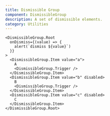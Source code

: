 ```yaml
---
title: Dismissible Group
component: DismissibleGroup
description: A set of dismissible elements.
category: Utilities
---
```


```tsx preview
<DismissibleGroup.Root
  onDismiss={(value) => {
    alert(`dismiss ${value}`)
  }}
>
  <DismissibleGroup.Item value="a">
    A
    <DismissibleGroup.Trigger />
  </DismissibleGroup.Item>
  <DismissibleGroup.Item value="b" disabled>
    B
    <DismissibleGroup.Trigger />
  </DismissibleGroup.Item>
  <DismissibleGroup.Item value="c" disabled>
    C
  </DismissibleGroup.Item>
</DismissibleGroup.Root>
```
